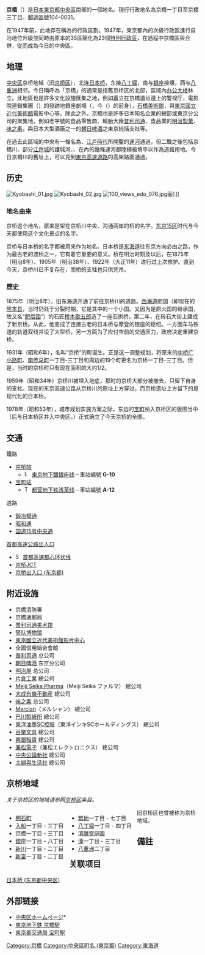 {{Pathnav|日本|東京都|[[中央區_(東京都)|中央區]]|'''京橋'''|hide=y|frame=1}}
{{Infobox Settlement
|official_name = 京橋
|native_name =
|settlement_type = [[町|町]]
|image_skyline = Kyobashi Edogrand4.jpg
|imagesize = 250px
|image_caption = 京橋edoguran
|image_flag =
|image_seal =
| image_map =
| map_caption =
| pushpin_map =
|subdivision_type = [[國家|國家]]
|subdivision_name = [[File:Flag_of_Japan.svg|border]] [[日本|日本]]
|subdivision_type1 = [[都道府縣|都道府縣]]
|subdivision_name1 = [[File:Flag_of_Tokyo_Prefecture.svg|25px]] [[東京都|東京都]]
|subdivision_type2 = [[東京都區部|特別區]]
|subdivision_name2 = [[File:Flag_of_Chuo,_Tokyo.svg|25px]] [[中央區_(東京都)|中央區]]
|established_title =
|established_date =
|government_type =
|leader_title =
|leader_name =
|area_magnitude =
|area_total_sq_mi =
|area_total_km2 =
|area_land_sq_mi =
|area_land_km2 =
|area_urban_sq_mi =
|area_urban_km2 =
|area_metro_km2 =
|area_metro_sq_mi =
|population_as_of= 2013年（平成25年）8月1日
|population_footnotes =<ref>[http://www.city.chuo.lg.jp/syokai/tokeiderta/zinko/tyotyomebetuzinko/25tyoutyoubetuzinnkou/index.html 町丁目別世帯数男女別人口　中央区ホームページ  平成25年8月1日現在] {{webarchive|url=https://web.archive.org/web/20130312145007/http://www.city.chuo.lg.jp/syokai/tokeiderta/zinko/tyotyomebetuzinko/25tyoutyoubetuzinnkou/index.html |date=2013-03-12 }}</ref>
|population_total = 370
|population_urban =
|population_metro =
|population_density_sq_mi =
|population_density_km2 =
| timezone = [[日本標準時間|JST]]
| utc_offset = +9
|timezone_DST =
|utc_offset_DST =
|latd=|latm=|lats=|latNS=
|longd=|longm=|longs=|longEW=
|elevation_footnotes=
|elevation_m =
|elevation_ft =
|postal_code_type = [[郵遞區號|郵遞區號]]
|postal_code = 104-0031
|area_code =
|website =
|footnotes =
}}
'''京橋'''（{{jpn|j=京橋|hg=きょうばし|rm= Kyōbashi|f=y}}）是[[日本|日本]][[東京都|東京都]][[中央區_(東京都)|中央區]]南部的一個地名。現行行政地名為京橋一丁目至京橋三丁目。[[郵遞區號|郵遞區號]]104-0031。

在1947年前，此地存在稱為{{link-ja|京橋區|京橋区}}的行政區劃。1947年，東京都內的次級行政區進行自治地位升級並同時由原本的35區簡化為23個[[東京23區|特別行政區]]，在過程中京橋區與{{link-ja|日本橋區|日本橋区}}合併，從而成為今日的中央區。

==地理==
[[中央区_(東京都)|中央区]]京桥地域（旧[[京桥区|京桥区]]），北连[[日本桥|日本桥]]，东接[[八丁堀_(東京都中央區)|八丁堀]]，南与[[银座|银座]]接壤，西与[[八重洲|八重洲]]相邻。今日稱呼為「京橋」的通常是指舊京桥区的北部，區域內[[办公大楼|办公大楼]]林立。此地區也是許多文化設施匯集之地，例如矗立在京橋遺址邊上的警视厅{{link-ja|警察博物馆 (东京)|警察博物館|警察博物馆}}，電影院連鎖集團{{link-ja|東京劇場|東京テアトル}}（{{lang|ja|東京テアトル}}）的發跡地銀座劇場（{{lang|ja|テアトル銀座}}，今{{link-ja|巴而可銀座劇場|ル テアトル銀座 by PARCO}}（{{lang|ja|ル テアトル銀座 by PARCO}}）的前身），[[石橋美術館|石橋美術館]]，與[[東京國立近代美術館|東京國立近代美術館]]電影中心等。除此之外，京橋也是許多日本知名企業的總部或東京分公司的聚集地，例如老字號的食品零售商{{link-ja|明治屋|明治屋}}、輪胎大廠[[普利司通|普利司通]]、食品業的[[明治製菓|明治製菓]]、[[味之素|味之素]]，與日本大型酒廠之一的[[朝日啤酒|朝日啤酒]]之東京統括支社等。

在過去此區域的中央有一條名為{{link-ja|京橋川 (東京都)|京橋川 (東京都)|京桥川}}、[[江戶時代|江戶時代]]所開鑿的[[運河|運河]]通過，但二戰之後包括京橋川、部分[[江戶城|江戶城]]的護城河、{{link-ja|櫻川 (東京都)|桜川 (東京都)|櫻川}}、{{link-ja|楓川|楓川}}在內的幾條運河都陸續被填平以作為道路用地。今日京橋川的舊址上，可以見到[[東京高速道路|東京高速道路]]的高架路面通過。

==历史==
[[File:Kyobashi_01.jpg|thumb]]
[[File:Kyobashi_02.jpg|thumb]]
[[File:100_views_edo_076.jpg|thumb]]画）]]
=== 地名由来 ===
京桥这个地名，原来是架在京桥川中央、沟通两岸的桥的名字。[[东京15区|东京15区]]时代与今天都使用这个文化景点的名字。

京桥与日本桥的名字都被用来作为地名。日本桥是[[东海道|东海道]]往东京方向必由之路，作为最古老的渡桥之一，它有着它重要的意义。桥在明治时期及以后，在1875年（明治8年）、1905年（明治38年）、1922年（大正11年）进行过上次修护。直到今天，京桥川已不复存在，而桥的支柱也只供凭吊。

=== 歷史 ===
1875年（明治8年），旧东海道开通了前往京桥川的道路。[[西海道|西海道]]肥国（即现在的[[熊本县|熊本县]]，当时仍处于分裂时期，它是其中的一个小国。又因为是原火国的继承国，故又名“[[肥后国|肥后国]]”）的石匠[[桥本勘五郎|桥本勘五郎]]造了一座石拱桥，第二年，在砖石大街上建成了新京桥。从此，他变成了连接古老的日本桥与摩登的银座的枢纽。一方面车马铁道的轨道双线并设了大型桥，另一方面为了应付空前的交通压力，政府决定重建京桥。

1931年（昭和6年），名叫“京桥”的町诞生。正是这一调整规划，将原来的[[中桥广小路町|中桥广小路町]]、[[南传马町|南传马町]]一丁目-三丁目和周边的19个町更名为京桥一丁目-三丁目。但是，当时的京桥町只有现在面积的大约1/2。

1959年（昭和34年）京桥川被埋入地底，那时的京桥大部分被撤去，只留下自身的支柱。现在的东京高速公路从京桥川的原址上方穿过，而京桥遗址上方留下的是现代化的日本桥。

1978年（昭和53年），城市规划实施方案之际，东边的[[宝町|宝町]]纳入京桥区的版图当中（后与日本桥区并入中央区。）正式确立了今天京桥的全图。

==交通==
;鐵路
*[[京桥站|京桥站]]
**[[File:Logo_of_Tokyo_Metro_Ginza_Line.svg|15px]] [[東京地下鐵|東京地下鐵]][[银座线|银座线]]－車站編號 '''G-10'''
*[[宝町站|宝町站]]
**[[File:Toei_Asakusa_line_symbol.svg|15px]] [[都营地下铁|都营地下铁]][[浅草线|浅草线]]－車站編號 '''A-12'''
;道路
*[[鍛冶橋通|鍛冶橋通]]
*[[昭和通|昭和通]]
*[[国道15号|国道15号]][[中央通|中央通]]
;[[首都高速公路|首都高速公路]][[出入口|出入口]]
*[[File:Shuto_Urban_Expwy_Sign_C1.svg|15px]] [[首都高速都心环状线|首都高速都心环状线]]
*[[京桥JCT|京桥JCT]]
*[[京桥出入口_(东京都)|京桥出入口 (东京都)]]
==附近设施==
* 京橋消防署
* 京橋通郵局
* [[普利司通美术馆|普利司通美术馆]]
* [[警队博物館_(东京)|警队博物馆]]
* [[東京國立近代美術館#東京國立近代美術館影片中心|東京國立近代美術館影片中心]]
* 全國信用組合會館
* [[普利司通|普利司通]] 总公司
* [[朝日啤酒|朝日啤酒]] 东京分公司
* [[明治屋|明治屋]] 总公司
* [[片倉工業|片倉工業]] 總公司
* [[Meiji_Seika_Pharma|Meiji Seika Pharma]]（Meiji Seika ファルマ） 總公司
* [[大成有樂不動産|大成有樂不動産]] 總公司
* [[味之素|味之素]] 总公司
* [[Mercian|Mercian]]（メルシャン） 總公司
* [[巴川製紙所|巴川製紙所]] 總公司
* [[東洋油墨SC控股|東洋油墨SC控股]]（東洋インキSCホールディングス） 總公司
* [[百樂文具|百樂文具]] 總公司
* [[興銀租賃股份|興銀租賃]] 總公司
* [[兼松電子|兼松電子]]（兼松エレクトロニクス） 總公司
* [[中央公論新社|中央公論新社]] 總公司
* [[主婦與生活社|主婦與生活社]] 總公司

==京桥地域==

''关于京桥区的地域请参照[[京桥区|京桥区]]条目。''
<div style="float: left; vertical-align: top; white-space: nowrap; margin-right: 1em;">
* [[明石町_(東京都中央区)|明石町]]
* [[入船_(東京都中央区)|入船]]一丁目 - 三丁目
* 京橋一丁目 - 三丁目
* [[銀座|銀座]]一丁目 - 八丁目
* [[新川_(東京都中央区)|新川]]一丁目・二丁目
* [[新富_(東京都中央区)|新富]]一丁目・二丁目
</div><div style="float: left; vertical-align: top; white-space: nowrap; margin-right: 1em;">
* [[筑地|筑地]]一丁目 - 七丁目
* [[八丁堀_(東京都中央区)|八丁堀]]一丁目 - 四丁目
* [[滨離宮庭園|滨離宮庭園]]
* [[湊_(東京都中央区)|湊]]一丁目 - 三丁目
* [[八重洲|八重洲]]二丁目
</div>{{Clear|left}}
旧京桥区也曾被称为京桥地域。

== 備註 ==
{{reflist}}

==关联项目==
[[日本桥_(东京都中央区)|日本桥 (东京都中央区)]]

==外部链接==
{{Commonscat|Kyōbashi, Tokyo}}
* [http://www.city.chuo.lg.jp/ 中央区ホームページ]* {{Wayback|url=http://www.city.chuo.lg.jp/ |date=20070927001841 }}
* [http://www.tokyometro.jp/rosen/eki/kyobashi/index.html 東京地下鉄 京橋駅] {{Wayback|url=http://www.tokyometro.jp/rosen/eki/kyobashi/index.html |date=20100917070304 }}
* [https://web.archive.org/web/20130512070844/http://www.kotsu.metro.tokyo.jp/subway/stations/takaracho/a12.html 東京都交通局 宝町駅]

{{中央區 (東京都)的町名}}

{{DEFAULTSORT:Kyobashi}}
[[Category:京橋|Category:京橋]]
[[Category:中央區町名_(東京都)|Category:中央區町名 (東京都)]]
[[Category:東海道|Category:東海道]]